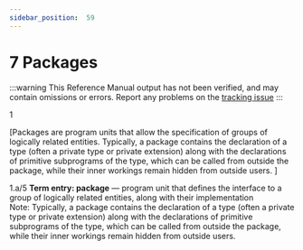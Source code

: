 ```yaml
---
sidebar_position:  59
---
```


# 7 Packages

:::warning
This Reference Manual output has not been verified,
and may contain omissions or errors.
Report any problems on the [tracking issue](https://github.com/ada-lang-io/ada-lang-io/issues/20)
:::


<MarginText>1</MarginText>
<p>[Packages are program units that allow the specification of groups of logically related entities. Typically, a package contains the declaration of a type (often a private type or private extension) along with the declarations of primitive subprograms of the type, which can be called from outside the package, while their inner workings remain hidden from outside users. ]<br /></p>

<AnnotatedOnly>
<MarginText>1.a/5</MarginText>
<Admonition type="aarm" aarm="note">
<strong>Term entry: </strong><strong>package</strong> &mdash; program unit that defines the interface to a group of logically related entities, along with their implementation<br />Note: Typically, a package contains the declaration of a type (often a private type or private extension) along with the declarations of primitive subprograms of the type, which can be called from outside the package, while their inner workings remain hidden from outside users.<br />
</Admonition>
</AnnotatedOnly>

